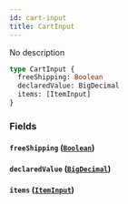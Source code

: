 ```yaml
---
id: cart-input
title: CartInput
---
```


No description

```graphql
type CartInput {
  freeShipping: Boolean
  declaredValue: BigDecimal
  items: [ItemInput]
}
```

### Fields

#### `freeShipping` ([`Boolean`](/docs/schema/scalars/boolean))

#### `declaredValue` ([`BigDecimal`](/docs/schema/scalars/big-decimal))

#### `items` ([`ItemInput`](/docs/schema/inputs/item-input))
